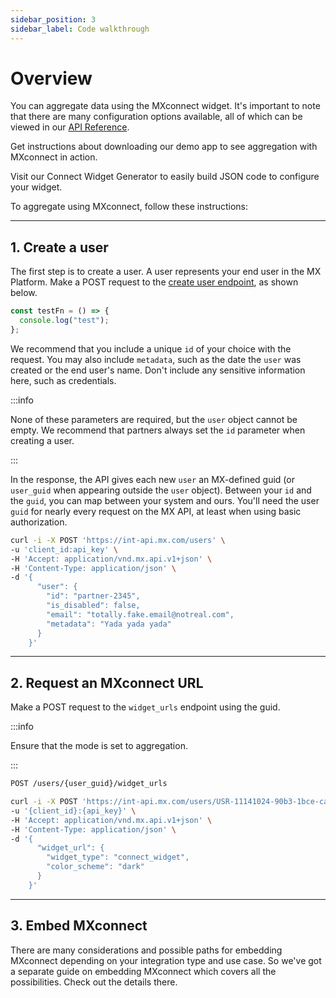 ```yaml
---
sidebar_position: 3
sidebar_label: Code walkthrough
---
```


# Overview

You can aggregate data using the MXconnect widget. It's important to note that there are many configuration options available, all of which can be viewed in our [API Reference](/platform-api/mx-platform-api).

Get instructions about downloading our demo app to see aggregation with MXconnect in action.

Visit our Connect Widget Generator to easily build JSON code to configure your widget.

To aggregate using MXconnect, follow these instructions:

---

## 1. Create a user

The first step is to create a user. A user represents your end user in the MX Platform. Make a POST request to the [create user endpoint](/platform-api/create-user), as shown below.

```js test.js
const testFn = () => {
  console.log("test");
};
```

We recommend that you include a unique `id` of your choice with the request. You may also include `metadata`, such as the date the `user` was created or the end user's name. Don't include any sensitive information here, such as credentials.

:::info

None of these parameters are required, but the `user` object cannot be empty. We recommend that partners always set the `id` parameter when creating a user.

:::

In the response, the API gives each new `user` an MX-defined guid (or `user_guid` when appearing outside the `user` object). Between your `id` and the `guid`, you can map between your system and ours. You'll need the user `guid` for nearly every request on the MX API, at least when using basic authorization.

```bash
curl -i -X POST 'https://int-api.mx.com/users' \
-u 'client_id:api_key' \
-H 'Accept: application/vnd.mx.api.v1+json' \
-H 'Content-Type: application/json' \
-d '{
      "user": {
        "id": "partner-2345",
        "is_disabled": false,
        "email": "totally.fake.email@notreal.com",
        "metadata": "Yada yada yada"
      }
    }'
```

---

## 2. Request an MXconnect URL

Make a POST request to the `widget_urls` endpoint using the guid.

:::info

Ensure that the mode is set to aggregation.

:::

```bash title=Endpoint:
POST /users/{user_guid}/widget_urls
```

```bash
curl -i -X POST 'https://int-api.mx.com/users/USR-11141024-90b3-1bce-cac9-c06ced52ab4c/widget_urls' \
-u '{client_id}:{api_key}' \
-H 'Accept: application/vnd.mx.api.v1+json' \
-H 'Content-Type: application/json' \
-d '{
      "widget_url": {
        "widget_type": "connect_widget",
        "color_scheme": "dark"
      }
    }'
```

---

## 3. Embed MXconnect

There are many considerations and possible paths for embedding MXconnect depending on your integration type and use case. So we've got a separate guide on embedding MXconnect which covers all the possibilities. Check out the details there.

